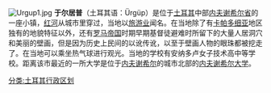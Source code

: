 {{多個問題|
{{copyedit|time=2011-10-05T08:39:54+00:00}}
{{unreferenced|time=2011-10-05T08:39:54+00:00}}
{{expand|time=2011-10-05T08:39:54+00:00}}
}}
[[File:Urgup1.jpg|thumb]]
'''于尔居普'''（土耳其语：Ürgüp）是位于[[土耳其|土耳其]]中部[[内夫谢希尔省|内夫谢希尔省]]的一座小镇，[[红河|红河]]从城市里穿过，当地以[[旅游业|旅游业]]闻名。在当地除了有[[卡帕多细亚|卡帕多细亚]]地区独有的地貌特征以外，还有[[罗马帝国|罗马帝国]]时期早期基督徒避难时所留下的大量人居洞穴和美丽的壁画，但是因为历史上民间的以讹传讹，以至于壁画人物的眼珠都被挖走了。在当地可以乘坐热气球进行观光。当地的学校有安纳多卢女子技术高中等学校。距离该市最近的一所大学是位于[[内夫谢希尔|内夫谢希尔]]的城市北部的[[内夫谢希尔大学|内夫谢希尔大学]]。

[[分类:土耳其行政区划|分类:土耳其行政区划]]